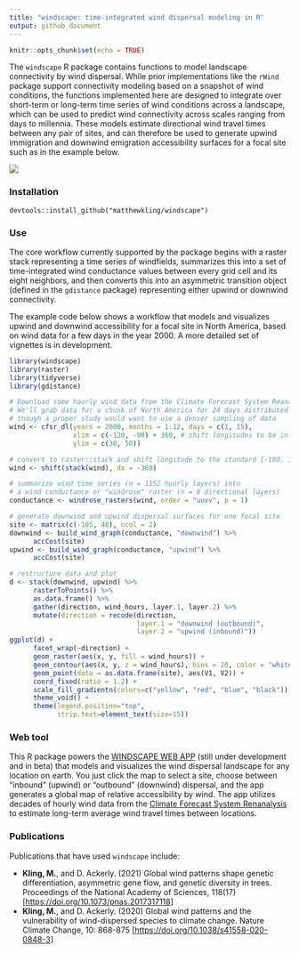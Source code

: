 ```yaml
---
title: "windscape: time-integrated wind dispersal modeling in R"
output: github_document
---
```


```r
knitr::opts_chunk$set(echo = TRUE)
```

The `windscape` R package contains functions to model landscape connectivity by wind dispersal. While prior implementations like the `rWind` package support connectivity modeling based on a snapshot of wind conditions, the functions implemented here are designed to integrate over short-term or long-term time series of wind conditions across a landscape, which can be used to predict wind connectivity across scales ranging from days to millennia. These models estimate directional wind travel times between any pair of sites, and can therefore be used to generate upwind immigration and downwind emigration accessibility surfaces for a focal site such as in the example below.

![](https://matthewkling.github.io/img/images/windscape_hawaii.png)

### Installation

`devtools::install_github("matthewkling/windscape")`

### Use

The core workflow currently supported by the package begins with a raster stack representing a time series of windfields, summarizes this into a set of time-integrated wind conductance values between every grid cell and its eight neighbors, and then converts this into an asymmetric transition object (defined in the `gdistance` package) representing either upwind or downwind connectivity. 

The example code below shows a workflow that models and visualizes upwind and downwind accessibility for a focal site in North America, based on wind data for a few days in the year 2000. A more detailed set of vignettes is in development.

```r
library(windscape)
library(raster)
library(tidyverse)
library(gdistance)

# Download some hourly wind data from the Climate Forecast System Reanalysis.
# We'll grab data for a chunk of North America for 24 days distributed across a single year,
# though a proper study would want to use a denser sampling of data
wind <- cfsr_dl(years = 2000, months = 1:12, days = c(1, 15),
                xlim = c(-120, -90) + 360, # shift longitudes to be in [0, 360] range for CFSR
                ylim = c(30, 50))

# convert to raster::stack and shift longitude to the standard [-180, 180] range
wind <- shift(stack(wind), dx = -360)

# summarize wind time series (n = 1152 hourly layers) into 
# a wind conductance or "windrose" raster (n = 8 directional layers)
conductance <- windrose_rasters(wind, order = "uuvv", p = 1)

# generate downwind and upwind dispersal surfaces for one focal site 
site <- matrix(c(-105, 40), ncol = 2)
downwind <- build_wind_graph(conductance, "downwind") %>%
      accCost(site)
upwind <- build_wind_graph(conductance, "upwind") %>%
      accCost(site)

# restructure data and plot
d <- stack(downwind, upwind) %>%
      rasterToPoints() %>%
      as.data.frame() %>%
      gather(direction, wind_hours, layer.1, layer.2) %>%
      mutate(direction = recode(direction, 
                                layer.1 = "downwind (outbound)", 
                                layer.2 = "upwind (inbound)"))
ggplot(d) +
      facet_wrap(~direction) +
      geom_raster(aes(x, y, fill = wind_hours)) +
      geom_contour(aes(x, y, z = wind_hours), bins = 20, color = "white", linewidth = .25) +
      geom_point(data = as.data.frame(site), aes(V1, V2)) +
      coord_fixed(ratio = 1.2) +
      scale_fill_gradientn(colors=c("yellow", "red", "blue", "black")) +
      theme_void() +
      theme(legend.position="top",
            strip.text=element_text(size=15))
```

### Web tool

This R package powers the [WINDSCAPE WEB APP](http://matthewkling.net/shiny/windscape/) (still under development and in beta) that models and visualizes the wind dispersal landscape for any location on earth. You just click the map to select a site, choose between "inbound" (upwind) or "outbound" (downwind) dispersal, and the app generates a global map of relative accessibility by wind. The app utilizes decades of hourly wind data from the [Climate Forecast System Renanalysis](https://cfs.ncep.noaa.gov/cfsr/) to estimate long-term average wind travel times between locations.

### Publications

Publications that have used `windscape` include:

-   **Kling, M.**, and D. Ackerly. (2021) Global wind patterns shape genetic differentiation, asymmetric gene flow, and genetic diversity in trees. Proceedings of the National Academy of Sciences, 118(17) [<https://doi.org/10.1073/pnas.2017317118>]
-   **Kling, M.**, and D. Ackerly. (2020) Global wind patterns and the vulnerability of wind-dispersed species to climate change. Nature Climate Change, 10: 868-875 [<https://doi.org/10.1038/s41558-020-0848-3>]
